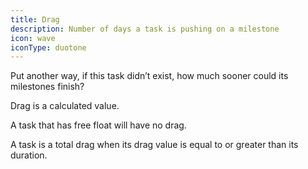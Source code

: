 ```yaml
---
title: Drag
description: Number of days a task is pushing on a milestone
icon: wave
iconType: duotone
---
```

Put another way, if this task didn’t exist, how much sooner could its milestones finish?

Drag is a calculated value. 

A task that has free float will have no drag.

A task is a total drag when its drag value is equal to or greater than its duration.
